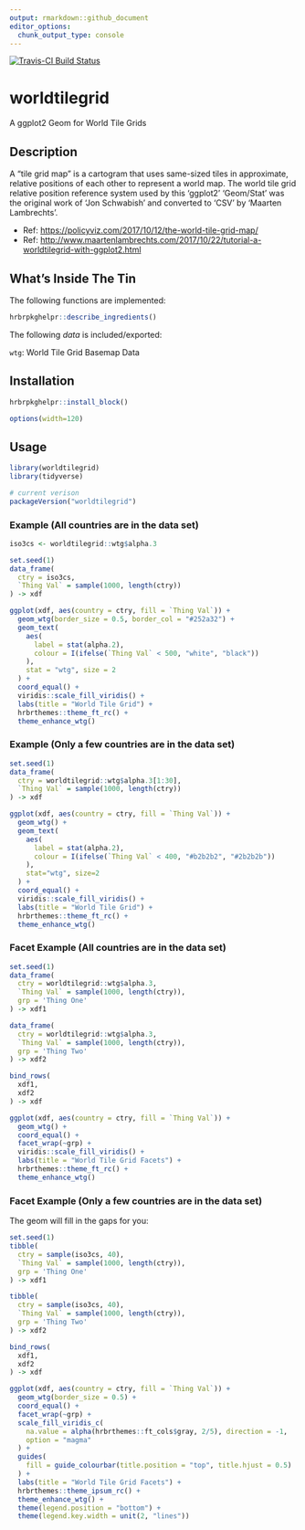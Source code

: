 ```yaml
---
output: rmarkdown::github_document
editor_options: 
  chunk_output_type: console
---
```

[![Travis-CI Build Status](https://travis-ci.org/hrbrmstr/worldtilegrid.svg?branch=master)](https://travis-ci.org/hrbrmstr/worldtilegrid)

# worldtilegrid

A ggplot2 Geom for World Tile Grids

## Description

A "tile grid map" is a cartogram that uses same-sized tiles in approximate, relative positions of each other to represent a world map. The world tile grid relative position reference system used by this 'ggplot2' 'Geom/Stat' was the original work of 'Jon Schwabish' and converted to 'CSV' by 'Maarten Lambrechts'.

- Ref: <https://policyviz.com/2017/10/12/the-world-tile-grid-map/>
- Ref: <http://www.maartenlambrechts.com/2017/10/22/tutorial-a-worldtilegrid-with-ggplot2.html>

## What's Inside The Tin

The following functions are implemented:

```r
hrbrpkghelpr::describe_ingredients()
```

The following _data_ is included/exported:

`wtg`:	World Tile Grid Basemap Data

## Installation

```r
hrbrpkghelpr::install_block()
```

```r
options(width=120)
```

## Usage

```r
library(worldtilegrid)
library(tidyverse)

# current verison
packageVersion("worldtilegrid")

```

### Example (All countries are in the data set)

```r
iso3cs <- worldtilegrid::wtg$alpha.3

set.seed(1)
data_frame(
  ctry = iso3cs,
  `Thing Val` = sample(1000, length(ctry))
) -> xdf

ggplot(xdf, aes(country = ctry, fill = `Thing Val`)) +
  geom_wtg(border_size = 0.5, border_col = "#252a32") +
  geom_text(
    aes(
      label = stat(alpha.2), 
      colour = I(ifelse(`Thing Val` < 500, "white", "black"))
    ), 
    stat = "wtg", size = 2
  ) + 
  coord_equal() +
  viridis::scale_fill_viridis() +
  labs(title = "World Tile Grid") +
  hrbrthemes::theme_ft_rc() +
  theme_enhance_wtg()
```

### Example (Only a few countries are in the data set)

```r
set.seed(1)
data_frame(
  ctry = worldtilegrid::wtg$alpha.3[1:30],
  `Thing Val` = sample(1000, length(ctry))
) -> xdf

ggplot(xdf, aes(country = ctry, fill = `Thing Val`)) +
  geom_wtg() +
  geom_text(
    aes(
      label = stat(alpha.2),
      colour = I(ifelse(`Thing Val` < 400, "#b2b2b2", "#2b2b2b"))
    ), 
    stat="wtg", size=2
  ) + 
  coord_equal() +
  viridis::scale_fill_viridis() +
  labs(title = "World Tile Grid") +
  hrbrthemes::theme_ft_rc() +
  theme_enhance_wtg()
```

### Facet Example (All countries are in the data set)

```r
set.seed(1)
data_frame(
  ctry = worldtilegrid::wtg$alpha.3,
  `Thing Val` = sample(1000, length(ctry)),
  grp = 'Thing One'
) -> xdf1

data_frame(
  ctry = worldtilegrid::wtg$alpha.3,
  `Thing Val` = sample(1000, length(ctry)),
  grp = 'Thing Two'
) -> xdf2

bind_rows(
  xdf1,
  xdf2
) -> xdf

ggplot(xdf, aes(country = ctry, fill = `Thing Val`)) +
  geom_wtg() +
  coord_equal() +
  facet_wrap(~grp) +
  viridis::scale_fill_viridis() +
  labs(title = "World Tile Grid Facets") +
  hrbrthemes::theme_ft_rc() +
  theme_enhance_wtg()
```

### Facet Example (Only a few countries are in the data set)

The geom will fill in the gaps for you:

```r
set.seed(1)
tibble(
  ctry = sample(iso3cs, 40),
  `Thing Val` = sample(1000, length(ctry)),
  grp = 'Thing One'
) -> xdf1

tibble(
  ctry = sample(iso3cs, 40),
  `Thing Val` = sample(1000, length(ctry)),
  grp = 'Thing Two'
) -> xdf2

bind_rows(
  xdf1,
  xdf2
) -> xdf

ggplot(xdf, aes(country = ctry, fill = `Thing Val`)) +
  geom_wtg(border_size = 0.5) +
  coord_equal() +
  facet_wrap(~grp) +
  scale_fill_viridis_c(
    na.value = alpha(hrbrthemes::ft_cols$gray, 2/5), direction = -1,
    option = "magma"
  ) +
  guides(
    fill = guide_colourbar(title.position = "top", title.hjust = 0.5)
  ) +
  labs(title = "World Tile Grid Facets") +
  hrbrthemes::theme_ipsum_rc() +
  theme_enhance_wtg() +
  theme(legend.position = "bottom") +
  theme(legend.key.width = unit(2, "lines"))
```

